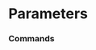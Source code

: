 # Parameters




### Commands
<ul className="grid grid-cols-1 md:grid-cols-2 lg:grid-cols-3 xl:grid-cols-4 gap-4 -ml-6">
<ReferenceCard
    title="Arg"
    description="Set a different value for one of the available arguments."
    url="/terminal/reference/portfolio/po/parameters/arg"
    command
/>
<ReferenceCard
    title="Load"
    description="Select parameter file to use (ini or xlsx). The OpenBB Parameters Template can be found inside the Portfolio..."
    url="/terminal/reference/portfolio/po/parameters/load"
    command
/>
<ReferenceCard
    title="Save"
    description="Save portfolio risk parameters (ini or xlsx)"
    url="/terminal/reference/portfolio/po/parameters/save"
    command
/>
<ReferenceCard
    title="Set"
    description="Select one of the portfolio optimization models"
    url="/terminal/reference/portfolio/po/parameters/set"
    command
/>
</ul>
